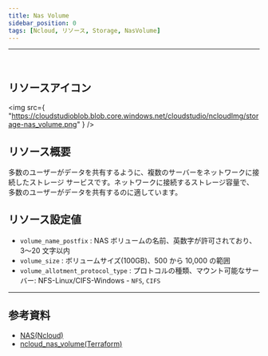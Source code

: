 ```yaml
---
title: Nas Volume
sidebar_position: 0
tags: [Ncloud, リソース, Storage, NasVolume]
---
```


<hr />
<br />

## リソースアイコン

<img
    src={
        "https://cloudstudioblob.blob.core.windows.net/cloudstudio/ncloudImg/storage-nas_volume.png"
    }
/>

## リソース概要

多数のユーザーがデータを共有するように、複数のサーバーをネットワークに接続したストレージ サービスです。ネットワークに接続するストレージ容量で、多数のユーザーがデータを共有するのに適しています。

## リソース設定値

-   `volume_name_postfix` : NAS ボリュームの名前、英数字が許可されており、3〜20 文字以内
-   `volume_size` : ボリュームサイズ(100GB)、500 から 10,000 の範囲
-   `volume_allotment_protocol_type` : プロトコルの種類、マウント可能なサーバー: NFS-Linux/CIFS-Windows - `NFS`, `CIFS`

---

## 参考資料

-   [NAS(Ncloud)](https://www.ncloud.com/product/storage/nas)
-   [ncloud_nas_volume(Terraform)](https://registry.terraform.io/providers/NaverCloudPlatform/ncloud/latest/docs/resources/nas_volume)
